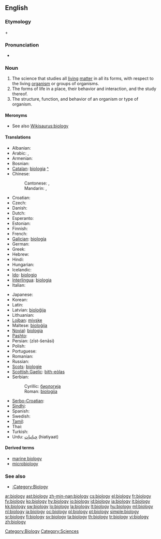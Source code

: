 {{wikipedia}}
==English==

===Etymology===
{{etyl|grc}} {{term|sc=polytonic|βίος|tr=bíos||bio-, life}} + {{term|sc=polytonic|-λογία|tr=-logía||-logy, branch of study, to speak}}

===Pronunciation===
* {{IPA|/ˌba.ˈjɔ.lə.dʒɪ/}}

===Noun===
{{en-noun|biologies|-}}

# The science that studies all [[living]] [[matter]] in all its forms, with respect to the living [[organism]] or groups of organisms.
# The forms of life in a place, their behavior and interaction, and the study thereof.
# The structure, function, and behavior of an organism or type of organism.

====Meronyms====
* See also [[Wikisaurus:biology]]

====Translations====
{{trans-top|science of living matter}}
* Albanian: {{t+|sq|biologji|f|xs=Albanian}}
* Arabic: {{t|ar|علم الأحياء|m|tr=3ilm al-'aHyaa'}},  {{t|ar|بيولوجيا|f|tr=byuluujya}}
* Armenian: {{t-|hy|կենսաբանություն|tr=kensabanut’yun}}
* Bosnian: {{t+|bs|biologija|f}}
* [[Catalan]]: [[biologia]] {{f}} [[:ca:biologia|^]]
* Chinese:
*: Cantonese: {{tø|yue|生物學}},  {{tø|yue|生物学|tr=saang<sup>1</sup> mat<sup>9</sup> hok<sup>9</sup>}}
*: Mandarin: {{t-|cmn|生物學|sc=Hani}},  {{t-|cmn|生物学|tr=shēngwùxué|sc=Hani}}
* Croatian: {{t+|hr|biologija|f}}
* Czech: {{t+|cs|biologie|f}}
* Danish: {{t-|da|biologi}}
* Dutch: {{t+|nl|biologie}}
* Esperanto: {{t+|eo|biologio|xs=Esperanto}}
* Estonian: {{t-|et|bioloogia}}
* Finnish: {{t+|fi|biologia}}
* French: {{t+|fr|biologie|f}}
* [[Galician]]: [[biología]] {{f}}
* German: {{t+|de|Biologie|f}}
* Greek: {{t+|el|βιολογία|f|tr=viología}}
* Hebrew: {{t+|he|ביולוגיה|f|tr=biologia}}
* Hindi: {{t|hi|जीवविज्ञान|tr=jīvavigyān|xs=Hindi}}
* Hungarian: {{t+|hu|biológia}}
* Icelandic: {{t+|is|líffræði|f}}
* [[Ido]]: [[biologio]]
* [[Interlingua]]: [[biologia]]
* Italian: {{t+|it|biologia|f}}
{{trans-mid}}
* Japanese: {{t+|ja|生物学|tr=せいぶつがく, seibutsugaku}}
* Korean: {{t+|ko|생물학|tr=saengmulhak|sc=Hang}}
* Latin: {{t-|la|biologia|f}}
* Latvian: [[bioloĝija]] {{f}}
* Lithuanian: {{t+|lt|biologija|f|xs=Lithuanian}}
* [[Lojban]]: [[mivske]]
* Maltese: [[bioloġija]]
* [[Novial]]: [[biologia]]
* [[Pashto]]: {{t-|ps|ژوندپوهنه|f|tr=žwandpohəna|sc=ps-Arab|xs=Pashto}}
* Persian: {{fa-Arab|[[زیست‌شناسی]]}} (zīst-šenāsi)
* Polish: {{t+|pl|biologia|f}}
* Portuguese: {{t+|pt|biologia|f}}
* Romanian: {{t-|ro|biologie|f}}
* Russian: {{t+|ru|биология|f|tr=biológija}}
* [[Scots]]: [[biologie]]
* [[Scottish Gaelic]]: [[bith-eòlas]] {{m}}
* Serbian:
*: Cyrillic: [[биологија#Serbian|биологија]] {{f}}
*: Roman: [[biologija#Serbian|biologija]] {{f}}
* [[Serbo-Croatian]]: {{t|sh|biologija}}
* [[Sindhi]]: {{sd-Arab|[[جِياڀياسُ]]}} {{m}}
* Spanish: {{t+|es|biología|f}}
* Swedish: {{t+|sv|biologi|c}}
* [[Tamil]]: {{t|ta|உயிரியல்|xs=Tamil}}
* Thai: {{t-|th|ชีววิทยา|tr=chee-wá-wít-tá-yaa}}
* Turkish: {{t+|tr|biyoloji}}
* Urdu: [[حیاتیات]] (hiatiyaat) {{f}}
{{trans-bottom}}

====Derived terms====
* [[marine biology]]
* [[microbiology]]

===See also===
* [[:Category:Biology]]

[[Category:Biology]]
[[Category:Sciences]]

[[ar:biology]]
[[ast:biology]]
[[zh-min-nan:biology]]
[[cs:biology]]
[[el:biology]]
[[fr:biology]]
[[fy:biology]]
[[ko:biology]]
[[hy:biology]]
[[io:biology]]
[[id:biology]]
[[ia:biology]]
[[it:biology]]
[[kk:biology]]
[[sw:biology]]
[[lo:biology]]
[[la:biology]]
[[lt:biology]]
[[hu:biology]]
[[ml:biology]]
[[nl:biology]]
[[ja:biology]]
[[oc:biology]]
[[pl:biology]]
[[pt:biology]]
[[simple:biology]]
[[sr:biology]]
[[fi:biology]]
[[sv:biology]]
[[ta:biology]]
[[th:biology]]
[[tr:biology]]
[[vi:biology]]
[[zh:biology]]